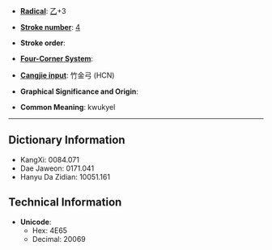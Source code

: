 * '''[[Wiktionary:Chinese radical index| Radical]]''': [[Wiktionary:Chinese radical index 乙|乙]]+3

* '''[[Wiktionary:Chinese total strokes index|Stroke number]]''': [[Wiktionary:Chinese total strokes index 4|4]]

* '''Stroke order''': 

* '''[[Wiktionary:Chinese four corner index|Four-Corner System]]''': 

* '''[[Wiktionary:Chinese Cangjie index|Cangjie input]]''': 竹金弓 (HCN)

* '''Graphical Significance and Origin''': 

* '''Common Meaning''': kwukyel

----

== Dictionary Information ==

* KangXi: 0084.071
* Dae Jaweon: 0171.041
* Hanyu Da Zidian: 10051.161

== Technical Information ==

* '''Unicode''':
** Hex: 4E65
** Decimal: 20069